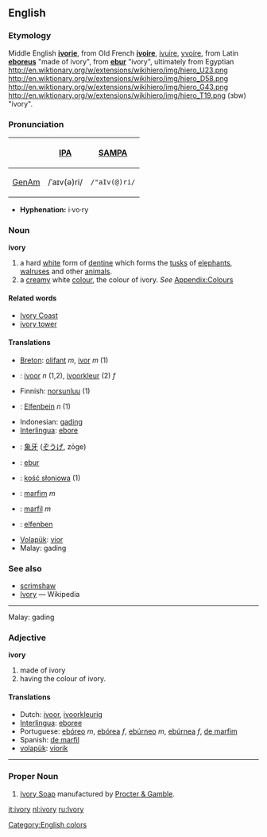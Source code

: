 ==English==
===Etymology===
Middle English '''[[ivorie]]''', from Old French '''[[ivoire]]''', [[ivuire]], [[yvoire]], from Latin '''[[eboreus]]''' "made of ivory", from '''[[ebur]]''' "ivory", ultimately from Egyptian http://en.wiktionary.org/w/extensions/wikihiero/img/hiero_U23.png  http://en.wiktionary.org/w/extensions/wikihiero/img/hiero_D58.png  http://en.wiktionary.org/w/extensions/wikihiero/img/hiero_G43.png  http://en.wiktionary.org/w/extensions/wikihiero/img/hiero_T19.png (ɜbw) "ivory".
<!-- the hieroglyphs are apparently unlinkable; the transliteration should not be linked because it is nonstandard (the IPA character 'ɜ' is just a lookalike for egyptological aleph which is not in Unicode) -->

===Pronunciation===
{| border=1 cellpadding=5
! !! [[w:IPA|IPA]] !! [[w:SAMPA|SAMPA]]
|-
! [[GenAm]]
| /ˈaɪv(ə)ri/ || <tt>/"aIv(@)ri/</tt>
|}

*'''Hyphenation:''' i·vo·ry

===Noun===
'''ivory'''
#a hard [[white]] form of [[dentine]] which forms the [[tusk]]s of [[elephant]]s, [[walrus]]es and other [[animal]]s.
#a [[cream]]y white [[color|colour]], the colour of ivory.  ''See'' [[Wiktionary_Appendix:Colours|Appendix:Colours]]

====Related words====
*[[Ivory Coast]]
*[[ivory tower]]

====Translations====
*[[Breton]]: [[olifant]] ''m'', [[ivor]] ''m'' (1)
*{{nl}}: [[ivoor]] ''n'' (1,2), [[ivoorkleur]] (2) ''f''
*Finnish: [[norsunluu]] (1)
*{{de}}: [[Elfenbein]] ''n'' (1)
*Indonesian: [[gading]]
*[[Interlingua]]: [[ebore]]
*{{ja}}: [[象牙]] ([[ぞうげ]], zōge)
*{{la}}: [[ebur]]
*{{pl}}: [[kość słoniowa]] (1)
*{{pt}}: [[marfim]] ''m''
*{{es}}: [[marfil]] ''m''
*{{sv}}: [[elfenben]]
*[[Volapük]]: [[vior]]
*Malay: gading

===See also===
*[[scrimshaw]]
*[[w:Ivory|Ivory]] — Wikipedia

----
Malay: gading

===Adjective===
'''ivory'''
#made of ivory
#having the colour of ivory.


====Translations====
*Dutch: [[ivoor]], [[ivoorkleurig]]
*[[Interlingua]]: [[eboree]]
*Portuguese: [[ebóreo]] ''m'', [[ebórea]] ''f'', [[ebúrneo]] ''m'', [[ebúrnea]] ''f'', [[de marfim]]
*Spanish: [[de marfil]]
*[[volapük]]: [[viorik]]

----

===Proper Noun===
#[http://www.ivory.com/ Ivory Soap] manufactured by [http://www.pg.com Procter & Gamble].

[[Category:English colors]]

[[it:ivory]]
[[nl:ivory]]
[[ru:Ivory]]